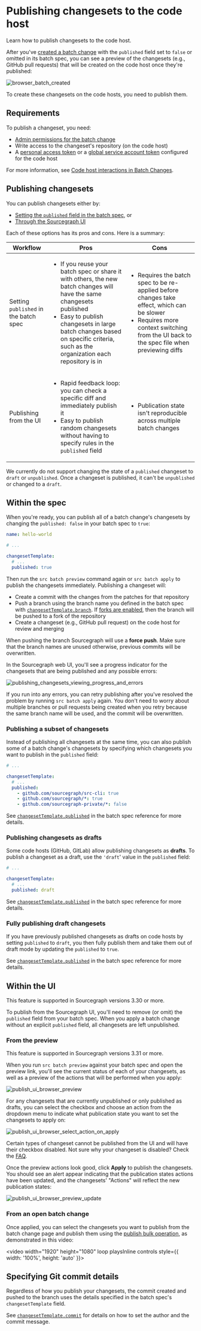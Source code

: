 # Publishing changesets to the code host

<p className="subtitle">Learn how to publish changesets to the code host.</p>

After you've [created a batch change](/batch-changes/create-a-batch-change) with the `published` field set to `false` or omitted in its batch spec, you can see a preview of the changesets (e.g., GitHub pull requests) that will be created on the code host once they're published:

![browser_batch_created](https://sourcegraphstatic.com/docs/images/batch_changes/2024/browser_batch_created.png)

To create these changesets on the code hosts, you need to publish them.

## Requirements

To publish a changeset, you need:

- [Admin permissions for the batch change](/batch-changes/permissions-in-batch-changes#permission-levels-for-batch-changes)
- Write access to the changeset's repository (on the code host)
- A [personal access token](/batch-changes/configuring-credentials#personal-access-tokens) or a [global service account token](/batch-changes/configuring-credentials#global-service-account-tokens) configured for the code host

<Callout type="note">For more information, see [Code host interactions in Batch Changes](/batch-changes/permissions-in-batch-changes#code-host-interactions-in-batch-changes).</Callout>

## Publishing changesets

You can publish changesets either by:

- [Setting the `published` field in the batch spec](#within-the-spec), or
- [Through the Sourcegraph UI](#within-the-ui)

Each of these options has its pros and cons. Here is a summary:

<table>
  <thead>
    <tr>
      <th>Workflow</th>
      <th>Pros</th>
      <th>Cons</th>
    </tr>
  </thead>
  <tbody>
    <tr>
      <td>
        <div>
          Setting <code>published</code> in the batch spec
        </div>
      </td>
      <td>
        <ul>
          <li>
            If you reuse your batch spec or share it with others, the new batch changes will have the same changesets published
          </li>
          <li>
            Easy to publish changesets in large batch changes based on specific criteria, such as the organization each repository is in
          </li>
        </ul>
      </td>
      <td>
        <ul>
          <li>
            Requires the batch spec to be re-applied before changes take effect, which can be slower
          </li>
          <li>
            Requires more context switching from the UI back to the spec file when previewing diffs
          </li>
        </ul>
      </td>
    </tr>
    <tr>
      <td>
        <div>
          Publishing from the UI
        </div>
      </td>
      <td>
        <ul>
          <li>
            Rapid feedback loop: you can check a specific diff and immediately publish it
          </li>
          <li>
            Easy to publish random changesets without having to specify rules in the <code>published</code> field
          </li>
        </ul>
      </td>
      <td>
        <ul>
          <li>
            Publication state isn't reproducible across multiple batch changes
          </li>
        </ul>
      </td>
    </tr>
  </tbody>
</table>

<Callout type="info">We currently do not support changing the state of a `published` changeset to `draft` or `unpublished`. Once a changeset is published, it can't be `unpublished` or changed to a `draft`.</Callout>

## Within the spec

When you're ready, you can publish all of a batch change's changesets by changing the `published: false` in your batch spec to `true`:

```yaml
name: hello-world

# ...

changesetTemplate:
  # ...
  published: true
```

Then run the `src batch preview` command again or `src batch apply` to publish the changesets immediately. Publishing a changeset will:

- Create a commit with the changes from the patches for that repository
- Push a branch using the branch name you defined in the batch spec with [`changesetTemplate.branch`](/batch-changes/batch-spec-yaml-reference#changesettemplatebranch). If [forks are enabled](/admin/config/batch_changes#forks), then the branch will be pushed to a fork of the repository
- Create a changeset (e.g., GitHub pull request) on the code host for review and merging

<Callout type="note">When pushing the branch Sourcegraph will use a **force push**. Make sure that the branch names are unused otherwise, previous commits will be overwritten.</Callout>

In the Sourcegraph web UI, you'll see a progress indicator for the changesets that are being published and any possible errors:

![publishing_changesets_viewing_progress_and_errors](https://sourcegraphstatic.com/docs/images/batch_changes/2024/publishing_changesets_viewing_progress_and_errors.png)

If you run into any errors, you can retry publishing after you've resolved the problem by running `src batch apply` again. You don't need to worry about multiple branches or pull requests being created when you retry because the same branch name will be used, and the commit will be overwritten.

### Publishing a subset of changesets

Instead of publishing all changesets at the same time, you can also publish some of a batch change's changesets by specifying which changesets you want to publish in the `published` field:

```yaml
# ...

changesetTemplate:
  # ...
  published:
    - github.com/sourcegraph/src-cli: true
    - github.com/sourcegraph/*: true
    - github.com/sourcegraph-private/*: false
```

<Callout type="info">See [`changesetTemplate.published`](/batch-changes/batch-spec-yaml-reference#changesettemplatepublished) in the batch spec reference for more details.</Callout>

### Publishing changesets as drafts

Some code hosts (GitHub, GitLab) allow publishing changesets as **drafts**. To publish a changeset as a draft, use the `'draft`' value in the `published` field:

```yaml
# ...

changesetTemplate:
  # ...
  published: draft
```

<Callout type="info">See [`changesetTemplate.published`](/batch-changes/batch-spec-yaml-reference#changesettemplatepublished) in the batch spec reference for more details.</Callout>

### Fully publishing draft changesets

If you have previously published changesets as drafts on code hosts by setting `published` to `draft`, you then fully publish them and take them out of draft mode by updating the `published` to `true`.

<Callout type="info">See [`changesetTemplate.published`](/batch-changes/batch-spec-yaml-reference#changesettemplatepublished) in the batch spec reference for more details.</Callout>

## Within the UI

<Callout type="info"> This feature is supported in Sourcegraph versions 3.30 or more.</Callout>

To publish from the Sourcegraph UI, you'll need to remove (or omit) the `published` field from your batch spec. When you apply a batch change without an explicit `published` field, all changesets are left unpublished.

### From the preview

<Callout type="info"> This feature is supported in Sourcegraph versions 3.31 or more.</Callout>

When you run `src batch preview` against your batch spec and open the preview link, you'll see the current status of each of your changesets, as well as a preview of the actions that will be performed when you apply:

![publish_ui_browser_preview](https://sourcegraphstatic.com/docs/images/batch_changes/publish_ui_browser_preview.png)

For any changesets that are currently unpublished or only published as drafts, you can select the checkbox and choose an action from the dropdown menu to indicate what publication state you want to set the changesets to apply on:

![publish_ui_browser_select_action_on_apply](https://sourcegraphstatic.com/docs/images/batch_changes/publish_ui_browser_select_action_on_apply.png)

<Callout type="note">Certain types of changeset cannot be published from the UI and will have their checkbox disabled. Not sure why your changeset is disabled? Check the [FAQ](/batch-changes/faq#why-is-the-checkbox-on-my-changeset-disabled-when-previewing-a-batch-change).</Callout>

Once the preview actions look good, click **Apply** to publish the changesets. You should see an alert appear indicating that the publication states actions have been updated, and the changesets' "Actions" will reflect the new publication states:

![publish_ui_browser_preview_update](https://sourcegraphstatic.com/docs/images/batch_changes/publish_ui_browser_preview_update.png)

### From an open batch change

Once applied, you can select the changesets you want to publish from the batch change page and publish them using the [publish bulk operation](/batch-changes/bulk-operations-on-changesets), as demonstrated in this video:

<video width="1920" height="1080" loop playsInline controls style={{ width: '100%', height: 'auto' }}>
  <source src="https://sourcegraphstatic.com/docs/videos/batch_changes/publish-ui-docs.mp4" type="video/mp4"/>
</video>

## Specifying Git commit details

Regardless of how you publish your changesets, the commit created and pushed to the branch uses the details specified in the batch spec's `changesetTemplate` field.

<Callout type="info">See [`changesetTemplate.commit`](/batch-changes/batch-spec-yaml-reference#changesettemplatecommit) for details on how to set the author and the commit message.</Callout>

